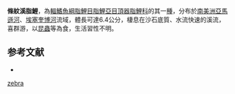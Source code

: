 {{Speciesbox
| status = NE
| status_system = IUCN3.1
| genus = Characidium
| species = zebra
| authority = [[Eigenmann|Eigenmann]], 1909
| synonyms = *''Characidium fasciadorsale''<br /><small>Fowler, 1914</small>
}}
'''條紋溪脂鯉'''，為[[輻鰭魚綱|輻鰭魚綱]][[脂鯉目|脂鯉目]][[脂鯉亞目|脂鯉亞目]][[頂器脂鯉科|頂器脂鯉科]]的其一[[種|種]]，分布於[[南美洲|南美洲]][[亞馬遜河|亞馬遜河]]、[[埃塞奎博河|埃塞奎博河]]流域，體長可達6.4公分，棲息在沙石底質、水流快速的溪流，喜群游，以[[昆蟲|昆蟲]]等為食，生活習性不明。

==参考文献==
{{refbegin}}
*{{FishBase_species|genus=Characidium|species=zebra|year=2013|month=10}}
{{refend}}
{{Taxonbar|from=Q5703177}}

[[Category:溪脂鯉屬|zebra]]